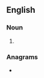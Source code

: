 ==English==

===Noun===
{{head|en|noun form}}

# {{plural of|en|acephalan}}

===Anagrams===
* {{anagrams|en|a=aaacehlnps|acalephans}}